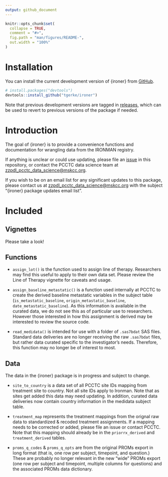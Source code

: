 ```yaml
---
output: github_document
---
```


<!-- README.md is generated from README.Rmd. Please edit that file -->

```r
knitr::opts_chunk$set(
  collapse = TRUE,
  comment = "#>",
  fig.path = "man/figures/README-",
  out.width = "100%"
)
```

# Installation

You can install the current development version of {ironer} from [GitHub](https://github.com/tgerke/ironer). 

``` r
# install.packages("devtools")
devtools::install_github("tgerke/ironer")
```

Note that previous development versions are tagged in [releases](https://github.com/tgerke/ironer/releases), 
which can be used to revert to previous versions of the package if needed.

# Introduction

The goal of {ironer} is to provide a convenience functions and documentation 
for wrangling data from the IRONMAN registry. 

If anything is unclear or could use updating, please file an [issue](https://github.com/tgerke/ironer/issues) in this
repository, or contact the PCCTC data science team at <zzpdl_pcctc_data_science@mskcc.org>.

If you wish to be on an email list for any significant updates to this package, please contact us at
<zzpdl_pcctc_data_science@mskcc.org> with the subject "{ironer} package updates email list".

# Included

## Vignettes

Please take a look!


## Functions

* `assign_lot()` is the function used to assign line of therapy. Researchers may
find this useful to apply to their own data set. Please review the Line of Therapy
vignette for caveats and usage.

* `assign_baseline_metastatic()` is a function used internally at PCCTC to create the 
derived baseline metastatic variables in the subject table (`is_metastatic_baseline`, 
`origin_metastatic_baseline`, `date_metastatic_baseline`). As this information is available
in the curated data, we do not see this as of particular use to researchers. However
those interested in how this assignment is derived may be interested to review the source
code. 


* `read_medidata()` is intended for use with a folder of `.sas7bdat` SAS files. Standard
data deliveries are no longer receiving the raw `.sas7bdat` files, but rather data
curated specific to the investigator's needs. Therefore, this function may 
no longer be of interest to most.



## Data

The data in the {ironer} package is in progress and subject to change.

* `site_to_country` is a data set of all PCCTC site IDs mapping from treatment site to country.
Not all site IDs apply to Ironman. Note that as sites get added this data may need updating.
In addition, curated data deliveries now contain country information in the medidata subject table.

* `treatment_map` represents the treatment mappings from the orignal raw data to 
standardized & recoded treatment assignments. If a mapping needs to be corrected or added,
please file an issue or contact PCCTC. Note that this mapping should already
be in the `priorrx_derived` and `treatment_derived` tables.

* `proms_q_codes` & `proms_q_opts` are from the original PROMs export in
long format (that is, one row per subject, timepoint, and question.) These
are probably no longer relevant in the new "wide" PROMs export (one
row per subject and timepoint, multiple columns for questions) and the
associated PROMs data dictionary.




